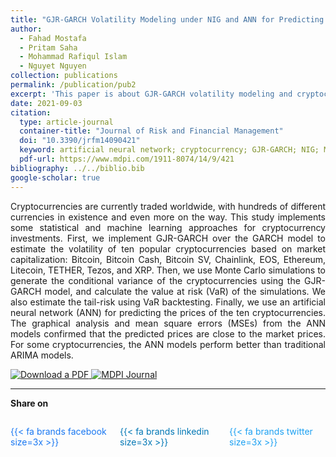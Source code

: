 ```yaml
---
title: "GJR-GARCH Volatility Modeling under NIG and ANN for Predicting Top Cryptocurrencies"
author: 
  - Fahad Mostafa
  - Pritam Saha
  - Mohammad Rafiqul Islam
  - Nguyet Nguyen
collection: publications
permalink: /publication/pub2
excerpt: 'This paper is about GJR-GARCH volatility modeling and cryptocurrencies'  
date: 2021-09-03  
citation:
  type: article-journal
  container-title: "Journal of Risk and Financial Management"
  doi: "10.3390/jrfm14090421"
  keyword: artificial neural network; cryptocurrency; GJR-GARCH; NIG; Monte Carlo simulation; value at risk backtesting 
  pdf-url: https://www.mdpi.com/1911-8074/14/9/421
bibliography: ../../biblio.bib
google-scholar: true
---  
```


<script async src="https://pagead2.googlesyndication.com/pagead/js/adsbygoogle.js?client=ca-pub-6878992848042528"
     crossorigin="anonymous"></script>  

<p style="text-align: justify">
    Cryptocurrencies are currently traded worldwide, with hundreds of different currencies in existence and even more on the way. This study implements some statistical and machine learning approaches for cryptocurrency investments. First, we implement GJR-GARCH over the GARCH model to estimate the volatility of ten popular cryptocurrencies based on market capitalization: Bitcoin, Bitcoin Cash, Bitcoin SV, Chainlink, EOS, Ethereum, Litecoin, TETHER, Tezos, and XRP. Then, we use Monte Carlo simulations to generate the conditional variance of the cryptocurrencies using the GJR-GARCH model, and calculate the value at risk (VaR) of the simulations. We also estimate the tail-risk using VaR backtesting. Finally, we use an artificial neural network (ANN) for predicting the prices of the ten cryptocurrencies. The graphical analysis and mean square errors (MSEs) from the ANN models confirmed that the predicted prices are close to the market prices. For some cryptocurrencies, the ANN models perform better than traditional ARIMA models.
</p>

```{=html}
<div class="text-center">
    <a class="pdf-button" href="/publication/pub2/paper2.pdf" target="_blank">
        <img src="/_assets/images/pdf1.png" alt="Download a PDF">
    </a>
    <a class="mdpi-button" href="https://www.mdpi.com/1911-8074/14/9/421" target="_blank">
        <img src="/_assets/images/mdpi.png" alt="MDPI Journal">
    </a>
</div>
```

---

**Share on**  

::::{.columns}
:::{.column width="33%"}
<a href="https://www.facebook.com/sharer.php?u=https://mrislambd.github.io/publication/pub2/" target="_blank" style="color:#1877F2; text-decoration: none;">
 
{{< fa brands facebook size=3x >}}
</a>
 
:::
 
:::{.column width="33%"}
<a href="https://www.linkedin.com/sharing/share-offsite/?url=https://mrislambd.github.io/publication/pub2/" target="_blank" style="color:#0077B5; text-decoration: none;">
 
{{< fa brands linkedin size=3x >}}
</a>
 
:::
 
:::{.column width="33%"}
<a href="https://www.twitter.com/intent/tweet?url=https://mrislambd.github.io/publication/pub2/" target="_blank" style="color:#1DA1F2; text-decoration: none;">
 
{{< fa brands twitter size=3x >}}
</a>
 
:::
::::
 
<script src="https://giscus.app/client.js"
        data-repo="mrislambd/mrislambd.github.io" 
        data-repo-id="R_kgDOMV8crA"
        data-category="Announcements"
        data-category-id="DIC_kwDOMV8crM4CjbQW"
        data-mapping="pathname"
        data-strict="0"
        data-reactions-enabled="1"
        data-emit-metadata="0"
        data-input-position="bottom"
        data-theme="light"
        data-lang="en"
        crossorigin="anonymous"
        async>
</script>
 
<div id="fb-root"></div>
<script async defer crossorigin="anonymous"
 src="https://connect.facebook.net/en_US/sdk.js#xfbml=1&version=v20.0"></script>
<div class="fb-comments" data-href="https://mrislambd.github.io/publication/pub2/" data-width="750" data-numposts="5"></div>
